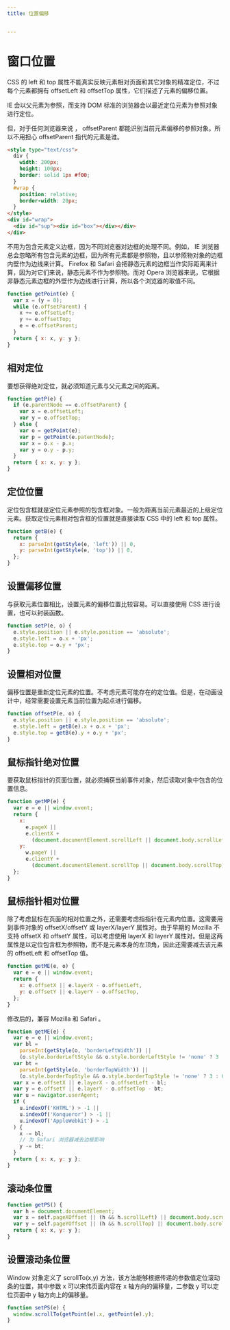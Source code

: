 ```yaml
---
title: 位置偏移


---
```


# 窗口位置

CSS 的 left 和 top 属性不能真实反映元素相对页面和其它对象的精准定位，不过每个元素都拥有 offsetLeft 和 offsetTop 属性，它们描述了元素的偏移位置。

IE 会以父元素为参照，而支持 DOM 标准的浏览器会以最近定位元素为参照对象进行定位。

但，对于任何浏览器来说 ， offsetParent 都能识别当前元素偏移的参照对象。所以不用担心 offsetParent 指代的元素是谁。

```html
<style type="text/css">
  div {
    width: 200px;
    height: 100px;
    border: solid 1px #f00;
  }
  #wrap {
    position: relative;
    border-width: 20px;
  }
</style>
<div id="wrap">
  <div id="sup"><div id="box"></div></div>
</div>
```

不用为包含元素定义边框，因为不同浏览器对边框的处理不同。例如， IE 浏览器总会忽略所有包含元素的边框，因为所有元素都是参照物，且以参照物对象的边框内壁作为边线来计算。 Firefox 和 Safari
会把静态元素的边框当作实际距离来计算，因为对它们来说，静态元素不作为参照物。而对 Opera 浏览器来说，它根据非静态元素边框的外壁作为边线进行计算，所以各个浏览器的取值不同。

```js
function getPoint(e) {
  var x = (y = 0);
  while (e.offsetParent) {
    x += e.offsetLeft;
    y += e.offsetTop;
    e = e.offsetParent;
  }
  return { x: x, y: y };
}
```

## 相对定位

要想获得绝对定位，就必须知道元素与父元素之间的距离。

```js
function getP(e) {
  if (e.parentNode == e.offsetParent) {
    var x = e.offsetLeft;
    var y = e.offsetTop;
  } else {
    var o = getPoint(e);
    var p = getPoint(e.patentNode);
    var x = o.x - p.x;
    var y = o.y - p.y;
  }
  return { x: x, y: y };
}
```

## 定位位置

定位包含框就是定位元素参照的包含框对象。一般为距离当前元素最近的上级定位元素。获取定位元素相对包含框的位置就是直接读取 CSS 中的 left 和 top 属性。

```js
function getB(e) {
  return {
    x: parseInt(getStyle(e, 'left')) || 0,
    y: parseInt(getStyle(e, 'top')) || 0,
  };
}
```

## 设置偏移位置

与获取元素位置相比，设置元素的偏移位置比较容易。可以直接使用 CSS 进行设置，也可以封装函数。

```js
function setP(e, o) {
  e.style.position || e.style.position == 'absolute';
  e.style.left = o.x + 'px';
  e.style.top = o.y + 'px';
}
```

## 设置相对位置

偏移位置是重新定位元素的位置。不考虑元素可能存在的定位值。但是，在动画设计中，经常需要设置元素当前位置为起点进行偏移。

```js
function offsetP(e, o) {
  e.style.position || e.style.position == 'absolute';
  e.style.left = getB(e).x + o.x + 'px';
  e.style.top = getB(e).y + o.y + 'px';
}
```

## 鼠标指针绝对位置

要获取鼠标指针的页面位置，就必须捕获当前事件对象，然后读取对象中包含的位置信息。

```js
function getMP(e) {
  var e = e || window.event;
  return {
    x:
      e.pageX ||
      e.clientX +
        (document.documentElement.scrollLeft || document.body.scrollLeft),
    y:
      w.pageY ||
      e.clientY +
        (document.documentElement.scrollTop || document.body.scrollTop),
  };
}
```

## 鼠标指针相对位置

除了考虑鼠标在页面的相对位置之外，还需要考虑指指针在元素内位置。这需要用到事件对象的 offsetX/offsetY 或 layerX/layerY 属性对。由于早期的 Mozilla 不支持 offsetX 和
offsetY 属性，可以考虑使用 layerX 和 layerY 属性对。但是这两属性是以定位包含框为参照物，而不是元素本身的左顶角，因此还需要减去该元素的 offsetLeft 和 offsetTop 值。

```js
function getME(e, o) {
  var e = e || window.event;
  return {
    x: e.offsetX || e.layerX - o.offsetLeft,
    y: e.offsetY || e.layerY - o.offsetTop,
  };
}
```

修改后的，兼容 Mozilla 和 Safari 。

```js
function getME(e) {
  var e = e || window.event;
  var bl =
    parseInt(getStyle(o, 'borderLeftWidth')) ||
    (o.style.borderLeftStyle && o.style.borderLeftStyle != 'none' ? 3 : 0);
  var bt =
    parseInt(getStyle(o, 'borderTopWidth')) ||
    (o.style.borderTopStyle && o.style.borderTopStyle != 'none' ? 3 : 0);
  var x = e.offsetX || e.layerX - o.offsetLeft - bl;
  var y = e.offsetY || e.layerY - o.offsetTop - bt;
  var u = navigator.userAgent;
  if (
    u.indexOf('KHTML') > -1 ||
    u.indexOf('Konqueror') > -1 ||
    u.indexOf('AppleWebkit') > -1
  ) {
    x -= bl;
    // 为 Safari 浏览器减去边框影响
    y -= bt;
  }
  return { x: x, y: y };
}
```

## 滚动条位置

```js
function getPS() {
  var h = document.documentElement;
  var x = self.pageXOffset || (h && h.scrollLeft) || document.body.scrollLeft;
  var y = self.pageYOffset || (h && h.scrollTop) || document.body.scrollTop;
  return { x: x, y: y };
}
```

## 设置滚动条位置

Window 对象定义了 scrollTo(x,y) 方法，该方法能够根据传递的参数值定位滚动条的位置，其中参数 x 可以宋伟页面内容在 x 轴方向的偏移量，二参数 y 可以定位页面中 y 轴方向上的偏移量。

```js
function setPS(e) {
  window.scrollTo(getPoint(e).x, getPoint(e).y);
}
```

            